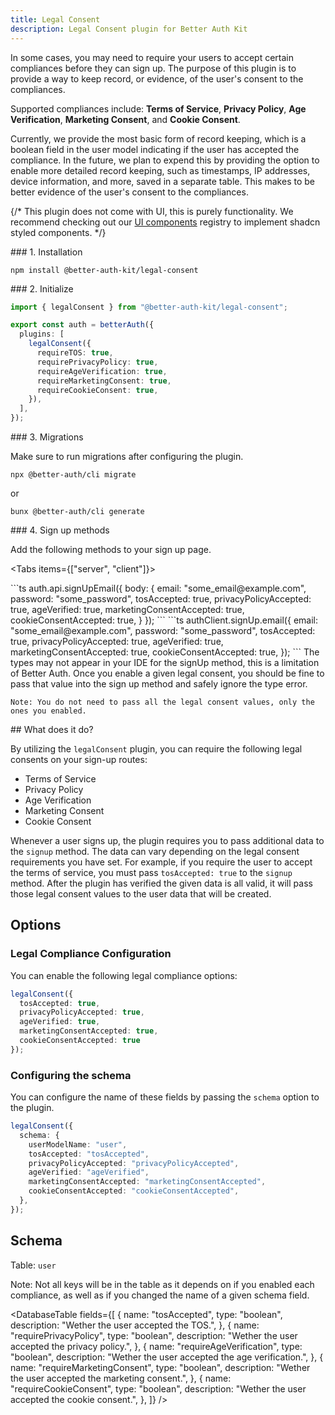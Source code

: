 ```yaml
---
title: Legal Consent
description: Legal Consent plugin for Better Auth Kit
---
```


<GithubButton url="https://github.com/ping-maxwell/better-auth-kit/tree/main/packages/plugins/legal-consent" />
<NpmButton url="https://www.npmjs.com/package/@better-auth-kit/legal-consent" />

In some cases, you may need to require your users to accept certain compliances before they can sign up.
The purpose of this plugin is to provide a way to keep record, or evidence, of the user's consent to the compliances.

Supported compliances include: **Terms of Service**, **Privacy Policy**, 
**Age Verification**, **Marketing Consent**, and **Cookie Consent**.

Currently, we provide the most basic form of record keeping, which is a boolean field in the user model indicating 
if the user has accepted the compliance. In the future, we plan to expend this by providing the option to enable more detailed
record keeping, such as timestamps, IP addresses, device information, and more, saved in a separate table.
This makes to be better evidence of the user's consent to the compliances.


{/* <Callout type="warn">
    This plugin does not come with UI, this is purely functionality.
    We recommend checking out our [UI components](/docs/tools/ui-components) registry to implement shadcn styled components.
</Callout> */}

<Steps>

<Step>
### 1. Installation

```package-install
npm install @better-auth-kit/legal-consent
```
</Step>

<Step>
### 2. Initialize

```ts title="auth.ts"
import { legalConsent } from "@better-auth-kit/legal-consent";

export const auth = betterAuth({
  plugins: [
    legalConsent({
      requireTOS: true,
      requirePrivacyPolicy: true,
      requireAgeVerification: true,
      requireMarketingConsent: true,
      requireCookieConsent: true,
    }),
  ],
});
```
</Step>

<Step>
### 3. Migrations

Make sure to run migrations after configuring the plugin.

```package-install
npx @better-auth/cli migrate
```

or

```package-install
bunx @better-auth/cli generate
```

</Step>
<Step>
### 4. Sign up methods

Add the following methods to your sign up page.

<Tabs items={["server", "client"]}>

<Tab value="server">
```ts
auth.api.signUpEmail({
 body: {
   email: "some_email@example.com",
    password: "some_password",
    tosAccepted: true,
    privacyPolicyAccepted: true,
    ageVerified: true,
    marketingConsentAccepted: true,
    cookieConsentAccepted: true,
 }
});
```
</Tab>

<Tab value="client">
```ts
authClient.signUp.email({
  email: "some_email@example.com",
  password: "some_password",
  tosAccepted: true,
  privacyPolicyAccepted: true,
  ageVerified: true,
  marketingConsentAccepted: true,
  cookieConsentAccepted: true,
});
```
</Tab>

</Tabs>

<Callout type="warn">
    The types may not appear in your IDE for the signUp method, this is a limitation of Better Auth. 
    Once you enable a given legal consent, you should be fine to pass that value into the sign up method and safely ignore the type error.

    Note: You do not need to pass all the legal consent values, only the ones you enabled.
</Callout>
</Step>

</Steps>


<Comprehensive>
## What does it do?

By utilizing the `legalConsent` plugin, you can require the following legal consents on your sign-up routes:

- Terms of Service
- Privacy Policy
- Age Verification
- Marketing Consent
- Cookie Consent

Whenever a user signs up, the plugin requires you to pass additional data to the `signup` method.
The data can vary depending on the legal consent requirements you have set.
For example, if you require the user to accept the terms of service, you must pass `tosAccepted: true` to the `signup` method.
After the plugin has verified the given data is all valid, it will pass those legal consent values to the user data that will be created.
</Comprehensive>

## Options

### Legal Compliance Configuration

You can enable the following legal compliance options:

```ts
legalConsent({
  tosAccepted: true,
  privacyPolicyAccepted: true,
  ageVerified: true,
  marketingConsentAccepted: true,
  cookieConsentAccepted: true
});
```

### Configuring the schema

You can configure the name of these fields by passing the `schema` option to the plugin.

```ts
legalConsent({
  schema: {
    userModelName: "user",
    tosAccepted: "tosAccepted",
    privacyPolicyAccepted: "privacyPolicyAccepted",
    ageVerified: "ageVerified",
    marketingConsentAccepted: "marketingConsentAccepted",
    cookieConsentAccepted: "cookieConsentAccepted",
  },
});
```


## Schema

Table: `user`


<Callout type="warn">
Note: Not all keys will be in the table as it depends on if you enabled each compliance, as well as if you changed the name of a given schema field.
</Callout>

<DatabaseTable
  fields={[
    {
      name: "tosAccepted",
      type: "boolean",
      description: "Wether the user accepted the TOS.",
    },
    {
      name: "requirePrivacyPolicy",
      type: "boolean",
      description:
        "Wether the user accepted the privacy policy.",
    },
    {
      name: "requireAgeVerification",
      type: "boolean",
      description: "Wether the user accepted the age verification.",
    },
    {
      name: "requireMarketingConsent",
      type: "boolean",
      description: "Wether the user accepted the marketing consent.",
    },
    {
      name: "requireCookieConsent",
      type: "boolean",
      description: "Wether the user accepted the cookie consent.",
    },
  ]}
/>
